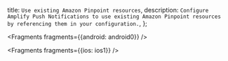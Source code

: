   title: `Use existing Amazon Pinpoint resources`,
  description: `Configure Amplify Push Notifications to use existing Amazon Pinpoint resources by referencing them in your configuration.`,
};


<Fragments fragments={{android: android0}} />


<Fragments fragments={{ios: ios1}} />
